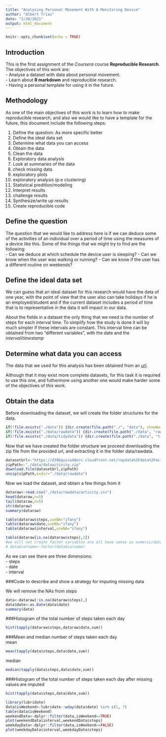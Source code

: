 ```yaml
---
title: "Analysing Personal Movement With A Monitoring Device"
author: "Albert Trias"
date: "2/20/2021"
output: html_document
---
```


```r
knitr::opts_chunk$set(echo = TRUE)


```
## Introduction

This is the first assignment of the *Coursera* course **Reproducible Research**. The objectives of this work are:  
- Analyse a dataset with data about personal movement.  
- Learn about **R markdown** and reproducible research.  
- Having a personal template for using it in the future.  

## Methodology

As one of the main objectives of this work is to learn how to make reproducible
research, and also we would like to have a template for the future, this document include the following steps:  

1. Define the question: As more specific better
2. Define the ideal data set
3. Determine what data you can access
4. Obtain the data
5. Clean the data
6. Exploratory data analysis
7. Look at summaries of the data
8. check missing data
9. exploratory plots
10. exploratory analysis (p.e clustering)
11. Statistical predition/modeling
12. Interpret results
13. challenge results
14. Synthesize/write up results
15. Create reproducible code

## Define the question

The question that we would like to address here is if we can deduce some of the activities of an individual over a period of time using the measures of a device like this. Some of the things that we might try to find are the following:  
- Can we deduce at which schedule the device user is sleeping?
- Can we know when the user was walking or running?
- Can we know if the user has a different routine on weekends?

## Define the ideal data set

We can guess that an ideal dataset for this research would have the data of one year, with the point of view that the user also can take holidays if he is an employed/student and if the current dataset includes a period of time that is to representative in the data it will impact in our data.

About the fields in a dataset the only thing that we need is the number of steps for each interval time. To simplify how the study is done it will by much simpler if these intervals are constant. 
This interval time can be obtained from two "different variables", with the date and the *interval*/*timestamp*


## Determine what data you can access

The data that we used for this analysis has been obtained from an [url](https://d396qusza40orc.cloudfront.net/repdata%2Fdata%2Factivity.zip). 

Although that it may exist more complete datasets, for this task it is required to use this one, and futhermore using another one would make harder some of the objectives of this work.

## Obtain the data

Before downloading the dataset, we will create the folder structures for the data.
```r
if(!file.exists("./data")) {dir.create(file.path("./", "data"), showWarnings = FALSE)}
if(!file.exists("./data/rawdata")) {dir.create(file.path("./data", "rawdata"),showWarnings = FALSE)}
if(!file.exists("./data/tidydata")) {dir.create(file.path("./data", "tidydata"),showWarnings = FALSE)}
```

Now that we have created the folder structure we proceed downloading the zip file from the provided url, and extracting it in the folder data/rawdata.
```r
datasetUrl<-"https://d396qusza40orc.cloudfront.net/repdata%2Fdata%2Factivity.zip"
zipPath<-"./data/dataactivity.zip"
download.file(datasetUrl,zipPath)
unzip(zipPath,exdir="./data/rawdata")
```

Now we load the dataset, and obtain a few things from it

```r
dataraw<-read.csv("./data/rawdata/activity.csv")
head(dataraw,n=5)
tail(dataraw,n=5)
str(dataraw)
summary(dataraw)

table(dataraw$steps,useNA="ifany")
table(dataraw$date,useNA="ifany")
table(dataraw$interval,useNA="ifany")

table(dataraw[is.na(dataraw$steps),2])
#we will not create factor variables are all have sense as numeric/data
# data$varname<-factor(data$varname)
```
As we can see there are three dimensions:  
- steps  
- date  
- interval  



###Code to describe and show a strategy for imputing missing data

We will remove the NAs from *steps*

```r

data<-dataraw[!is.na(dataraw$steps),]
data$date<-as.Date(data$date)
summary(data)

```


###Histogram of the total number of steps taken each day  
```r
hist(tapply(dataraw$steps,dataraw$date,sum))
```
###Mean and median number of steps taken each day  
mean  
```r
mean(tapply(data$steps,data$date,sum))
```
median
```r
median(tapply(data$steps,data$date,sum))
```


###Histogram of the total number of steps taken each day after missing values are imputed  

```r
hist(tapply(data$steps,data$date,sum))
```


```r
library(lubridate)
data$isWeekend<-lubridate::wday(data$date) %in% c(1, 7)
table(data$isWeekend)
weekendData<-dplyr::filter(data,isWeekend==TRUE)
plot(weekendData$interval,weekendData$steps)
weekdayData<-dplyr::filter(data,isWeekend==FALSE)
plot(weekdayData$interval,weekdayData$steps)
```

